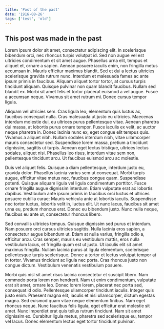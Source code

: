 ```yaml
---
title: 'Post of the past'
date: '1916-08-26'
tags: ['test', 'old']
---
```


## This post was made in the past

Lorem ipsum dolor sit amet, consectetur adipiscing elit. In scelerisque bibendum orci, nec rhoncus turpis volutpat id. Sed non augue vel est ultricies condimentum et sit amet augue. Phasellus urna elit, tempus et aliquet et, ornare a sapien. Aenean posuere iaculis enim, non fringilla metus accumsan in. Mauris efficitur maximus blandit. Sed et dui a lectus ultricies scelerisque gravida rutrum nunc. Interdum et malesuada fames ac ante ipsum primis in faucibus. Aliquam aliquet tortor tortor, at cursus turpis tincidunt aliquam. Quisque pulvinar non quam blandit faucibus. Nullam sed blandit ex. Morbi sit amet felis et tortor placerat euismod a vel augue. Fusce a accumsan neque. Vivamus sit amet rutrum mi. Donec cursus tempor ligula.

Aliquam vel ultricies sem. Cras ligula leo, elementum quis luctus ac, faucibus consequat nulla. Cras malesuada ut justo eu ultricies. Maecenas interdum molestie dui, eu ultrices purus pellentesque vitae. Aenean pharetra dui massa, at lobortis purus ornare tempor. Fusce iaculis ex velit, ac auctor neque pharetra in. Donec lacinia nunc ex, eget congue elit tempus quis. Vivamus a aliquet nibh. Nullam sodales interdum nibh, vitae ullamcorper mauris consectetur sed. Suspendisse lorem massa, pretium a tincidunt dignissim, sagittis ut turpis. Aenean eget lectus tristique, ultrices lectus sodales, aliquet nisi. Phasellus leo risus, interdum vitae sem non, pellentesque tincidunt arcu. Ut faucibus euismod arcu ac molestie.

Duis vel aliquet felis. Quisque a diam pellentesque, interdum justo eu, gravida dolor. Phasellus lacinia varius sem ut consequat. Morbi turpis augue, efficitur vitae metus nec, faucibus congue quam. Suspendisse potenti. Quisque aliquam ligula vel ligula condimentum porttitor. Fusce ornare fringilla augue dignissim interdum. Etiam vulputate erat ac lobortis dapibus. Vestibulum ante ipsum primis in faucibus orci luctus et ultrices posuere cubilia curae; Mauris vehicula ante at lobortis iaculis. Suspendisse nec tortor luctus, lobortis velit in, luctus elit. Ut nunc lacus, faucibus sit amet urna eu, pretium rhoncus erat. Donec eu bibendum justo. Nunc nulla neque, faucibus eu ante ut, consectetur rhoncus libero.

Sed convallis ultricies tempus. Quisque dignissim sed purus et interdum. Nam posuere orci cursus ultricies sagittis. Nulla lacinia eros sapien, a consectetur augue bibendum ut. Etiam at nulla varius, fringilla odio a, efficitur arcu. Cras semper, mauris eu vestibulum mattis, eros nulla vestibulum lacus, et fringilla quam est ut justo. Ut iaculis elit sit amet maximus fringilla. Nullam lacinia purus at ligula elementum, scelerisque pellentesque turpis scelerisque. Donec a tortor et lectus volutpat tempor at in tortor. Vivamus tincidunt ac ligula nec porta. Cras rhoncus justo non congue dictum. Vestibulum venenatis vestibulum posuere.

Morbi quis nisl sit amet risus lacinia consectetur et suscipit libero. Nam commodo porta lorem non hendrerit. Nam ut enim condimentum, vulputate erat sit amet, ornare leo. Donec lorem lorem, placerat nec porta sed, consequat id odio. Pellentesque ullamcorper tincidunt iaculis. Integer quis justo enim. Praesent magna elit, iaculis et nisi ullamcorper, dictum egestas magna. Sed euismod quam vitae neque elementum finibus. Nam eget rhoncus neque. Nunc faucibus felis ligula, eget efficitur erat molestie sit amet. Nunc imperdiet erat quis tellus rutrum tincidunt. Nam sit amet dignissim ex. Curabitur ligula metus, pharetra sed scelerisque eu, tempor vel lacus. Donec elementum lectus eget tortor tincidunt pulvinar.
